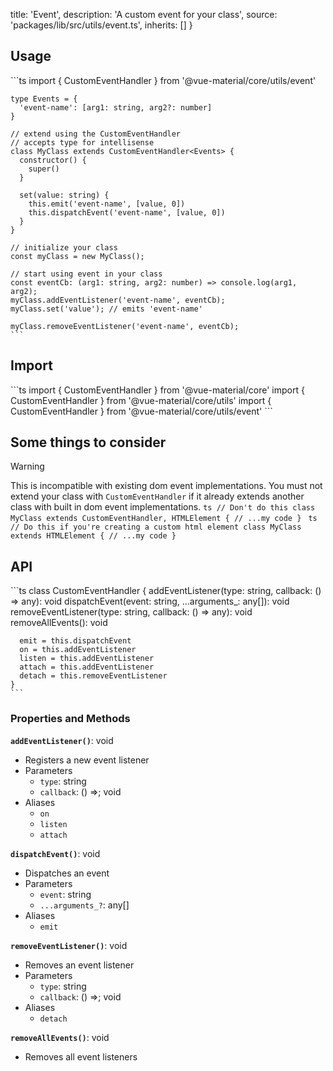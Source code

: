 
  title: 'Event',
  description: 'A custom event for your class',
  source: 'packages/lib/src/utils/event.ts',
  inherits: []
}

## Usage

<Preview>
  <CodeHighlight>
    ```ts
    import { CustomEventHandler } from '@vue-material/core/utils/event'

    type Events = {
      'event-name': [arg1: string, arg2?: number]
    }

    // extend using the CustomEventHandler
    // accepts type for intellisense
    class MyClass extends CustomEventHandler<Events> {
      constructor() {
        super()
      }

      set(value: string) {
        this.emit('event-name', [value, 0])
        this.dispatchEvent('event-name', [value, 0])
      }
    }

    // initialize your class
    const myClass = new MyClass();

    // start using event in your class
    const eventCb: (arg1: string, arg2: number) => console.log(arg1, arg2);
    myClass.addEventListener('event-name', eventCb);
    myClass.set('value'); // emits 'event-name'
    
    myClass.removeEventListener('event-name', eventCb);
    ```
  </CodeHighlight>
</Preview>

## Import 

<Preview>
  <CodeHighlight>
    ```ts
    import { CustomEventHandler } from '@vue-material/core'
    import { CustomEventHandler } from '@vue-material/core/utils'
    import { CustomEventHandler } from '@vue-material/core/utils/event'
    ```
  </CodeHighlight>
</Preview>

## Some things to consider

> [!WARNING]
> This is incompatible with existing dom event implementations.
> You must not extend your class with `CustomEventHandler` if it already 
> extends another class with built in dom event implementations.
> <Preview>
>   <CodeHighlight>
>     ```ts
>     // Don't do this
>     class MyClass extends CustomEventHandler, HTMLElement {
>       // ...my code
>     }
>     ```
>    </CodeHighlight>
>   <CodeHighlight>
>     ```ts
>     // Do this if you're creating a custom html element
>     class MyClass extends HTMLElement {
>       // ...my code
>     }
>     ```
>    </CodeHighlight>
>  </Preview>

## API

<Preview>
  <CodeHighlight>
    ```ts
    class CustomEventHandler<Events extends EventType = {}> {
      addEventListener(type: string, callback: () => any): void
      dispatchEvent(event: string, ...arguments_: any[]): void
      removeEventListener(type: string, callback: () => any): void
      removeAllEvents(): void

      emit = this.dispatchEvent
      on = this.addEventListener
      listen = this.addEventListener
      attach = this.addEventListener
      detach = this.removeEventListener
    }
    ```
  </CodeHighlight>
</Preview>

### Properties and Methods

**`addEventListener()`**: void
- Registers a new event listener
- Parameters
  - `type`: string
  - `callback`: () =>; void
- Aliases
  - `on`
  - `listen`
  - `attach`

**`dispatchEvent()`**: void
- Dispatches an event
- Parameters
  - `event`: string
  - `...arguments_?`: any[]
- Aliases
  - `emit`

**`removeEventListener()`**: void
- Removes an event listener
- Parameters
  - `type`: string
  - `callback`: () =>; void
- Aliases
  - `detach`

**`removeAllEvents()`**: void
- Removes all event listeners